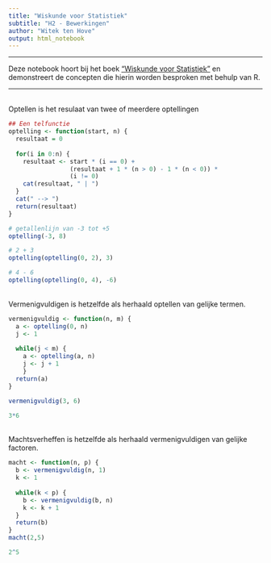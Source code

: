 ```yaml
---
title: "Wiskunde voor Statistiek"
subtitle: "H2 - Bewerkingen"
author: "Witek ten Hove"
output: html_notebook
---
```

<hr>
Deze notebook hoort bij het boek ["Wiskunde voor Statistiek"](https://shop.coutinho.nl/store_nl/wiskunde-voor-statistiek.html) en demonstreert de concepten die hierin worden besproken met behulp van R.
<hr>

<br>
Optellen is het resulaat van twee of meerdere optellingen
```r

## Een telfunctie
optelling <- function(start, n) {
  resultaat = 0
  
  for(i in 0:n) {
    resultaat <- start * (i == 0) +
                 (resultaat + 1 * (n > 0) - 1 * (n < 0)) * 
                 (i != 0)
    cat(resultaat, " | ")
  }
  cat(" --> ")
  return(resultaat)
}

# getallenlijn van -3 tot +5
optelling(-3, 8)

# 2 + 3
optelling(optelling(0, 2), 3)

# 4 - 6
optelling(optelling(0, 4), -6)

```

<br>
Vermenigvuldigen is hetzelfde als herhaald optellen van gelijke termen.
```r
vermenigvuldig <- function(n, m) {
  a <- optelling(0, n)
  j <- 1
  
  while(j < m) {
    a <- optelling(a, n)
    j <- j + 1
    }
  return(a)
}

vermenigvuldig(3, 6)

3*6
```

<br>
Machtsverheffen is hetzelfde als herhaald vermenigvuldigen van gelijke factoren.

```r

macht <- function(n, p) {
  b <- vermenigvuldig(n, 1)
  k <- 1
  
  while(k < p) {
    b <- vermenigvuldig(b, n)
    k <- k + 1
  }
  return(b)
}
macht(2,5)

2^5
```
